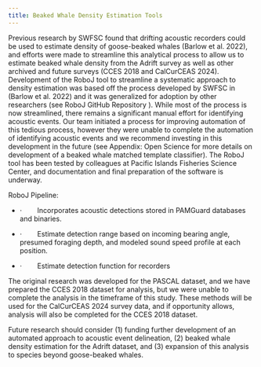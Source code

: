 ```yaml
---
title: Beaked Whale Density Estimation Tools
---
```


Previous research by SWFSC found that drifting acoustic recorders could be used to estimate density of goose-beaked whales (Barlow et al. 2022), and efforts were made to streamline this analytical process to allow us to estimate beaked whale density from the Adrift survey as well as other archived and future surveys (CCES 2018 and CalCurCEAS 2024). Development of the RoboJ tool to streamline a systematic approach to density estimation was based off the process developed by SWFSC in (Barlow et al. 2022) and it was generalized for adoption by other researchers (see RoboJ GitHub Repository ). While most of the process is now streamlined, there remains a significant manual effort for identifying acoustic events. Our team initiated a process for improving automation of this tedious process, however they were unable to complete the automation of identifying acoustic events and we recommend investing in this development in the future (see Appendix: Open Science for more details on development of a beaked whale matched template classifier). The RoboJ tool has been tested by colleagues at Pacific Islands Fisheries Science Center, and documentation and final preparation of the software is underway.

RoboJ Pipeline:

-   ·        Incorporates acoustic detections stored in PAMGuard databases and binaries.

-   ·        Estimate detection range based on incoming bearing angle, presumed foraging depth, and modeled sound speed profile at each position.

-   ·        Estimate detection function for recorders

The original research was developed for the PASCAL dataset, and we have prepared the CCES 2018 dataset for analysis, but we were unable to complete the analysis in the timeframe of this study. These methods will be used for the CalCurCEAS 2024 survey data, and if opportunity allows, analysis will also be completed for the CCES 2018 dataset.

Future research should consider (1) funding further development of an automated approach to acoustic event delineation, (2) beaked whale density estimation for the Adrift dataset, and (3) expansion of this analysis to species beyond goose-beaked whales.

